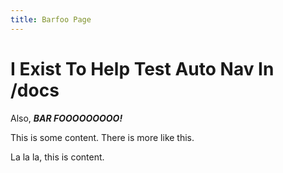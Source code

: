 ```yaml
---
title: Barfoo Page
---
```


# I Exist To Help Test Auto Nav In /docs

Also, ***BAR FOOOOOOOOO!***

This is some content. There is more like this.

La la la, this is content.
